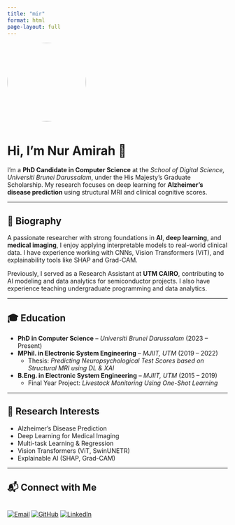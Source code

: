 ```yaml
---
title: "mir"
format: html
page-layout: full
---
```


![](images/profile.JPEG){width=180px style="border-radius: 50%; margin-bottom: 10px;"}

# Hi, I'm Nur Amirah 👋

I'm a **PhD Candidate in Computer Science** at the *School of Digital Science, Universiti Brunei Darussalam*, under the His Majesty’s Graduate Scholarship. My research focuses on deep learning for **Alzheimer's disease prediction** using structural MRI and clinical cognitive scores.

---

## 🧬 Biography

A passionate researcher with strong foundations in **AI**, **deep learning**, and **medical imaging**, I enjoy applying interpretable models to real-world clinical data. I have experience working with CNNs, Vision Transformers (ViT), and explainability tools like SHAP and Grad-CAM.

Previously, I served as a Research Assistant at **UTM CAIRO**, contributing to AI modeling and data analytics for semiconductor projects. I also have experience teaching undergraduate programming and data analytics.

---

## 🎓 Education

- **PhD in Computer Science** – *Universiti Brunei Darussalam* (2023 – Present)  
- **MPhil. in Electronic System Engineering** – *MJIIT, UTM* (2019 – 2022)  
  - Thesis: *Predicting Neuropsychological Test Scores based on Structural MRI using DL & XAI*  
- **B.Eng. in Electronic System Engineering** – *MJIIT, UTM* (2015 – 2019)  
  - Final Year Project: *Livestock Monitoring Using One-Shot Learning*

---

## 🔬 Research Interests

- Alzheimer’s Disease Prediction
- Deep Learning for Medical Imaging
- Multi-task Learning & Regression
- Vision Transformers (ViT, SwinUNETR)
- Explainable AI (SHAP, Grad-CAM)

---

## 📬 Connect with Me

<div style="display: flex; gap: 10px; margin-top: 10px;">

[![Email](https://img.shields.io/badge/Email-Contact-red?logo=gmail)](mailto:mirahhamid5496@gmail.com)
[![GitHub](https://img.shields.io/badge/GitHub-Profile-black?logo=github)](https://github.com/mirahhamid)
[![LinkedIn](https://img.shields.io/badge/LinkedIn-Profile-blue?logo=linkedin)](https://www.linkedin.com/in/nur-amirah-abd-hamid/)

</div>


